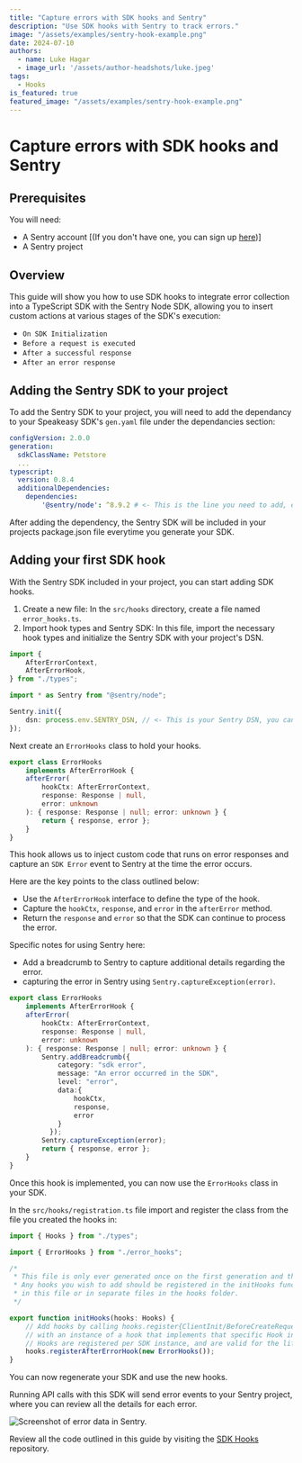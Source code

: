 ```yaml
---
title: "Capture errors with SDK hooks and Sentry"
description: "Use SDK hooks with Sentry to track errors."
image: "/assets/examples/sentry-hook-example.png"
date: 2024-07-10
authors:
  - name: Luke Hagar
  - image_url: '/assets/author-headshots/luke.jpeg'
tags:
  - Hooks
is_featured: true
featured_image: "/assets/examples/sentry-hook-example.png"
---
```


# Capture errors with SDK hooks and Sentry

## Prerequisites
You will need:
- A Sentry account [(If you don't have one, you can sign up [here](https://sentry.io/signup))]
- A Sentry project

## Overview

This guide will show you how to use SDK hooks to integrate error collection into a TypeScript SDK with the Sentry Node SDK, allowing you to insert custom actions at various stages of the SDK's execution:

- `On SDK Initialization`
- `Before a request is executed`
- `After a successful response`
- `After an error response`

## Adding the Sentry SDK to your project

To add the Sentry SDK to your project, you will need to add the dependancy to your Speakeasy SDK's `gen.yaml` file under the dependancies section:

```yaml
configVersion: 2.0.0
generation:
  sdkClassName: Petstore
  ...
typescript:
  version: 0.8.4
  additionalDependencies:
    dependencies:
        '@sentry/node': ^8.9.2 # <- This is the line you need to add, ensure the version you add adheres to NPM package standards.
```

After adding the dependency, the Sentry SDK will be included in your projects package.json file everytime you generate your SDK.

## Adding your first SDK hook

With the Sentry SDK included in your project, you can start adding SDK hooks.

1. Create a new file: In the `src/hooks` directory, create a file named `error_hooks.ts`.
2. Import hook types and Sentry SDK: In this file, import the necessary hook types and initialize the Sentry SDK with your project's DSN.

```typescript
import {
    AfterErrorContext,
    AfterErrorHook,
} from "./types";

import * as Sentry from "@sentry/node";

Sentry.init({
    dsn: process.env.SENTRY_DSN, // <- This is your Sentry DSN, you can find this in your Sentry project settings.
});
```

Next create an `ErrorHooks` class to hold your hooks.

```typescript
export class ErrorHooks
    implements AfterErrorHook {
    afterError(
        hookCtx: AfterErrorContext,
        response: Response | null,
        error: unknown
    ): { response: Response | null; error: unknown } {
        return { response, error };
    }
}
```

This hook allows us to inject custom code that runs on error responses and capture an `SDK Error` event to Sentry at the time the error occurs.

Here are the key points to the class outlined below:

- Use the `AfterErrorHook` interface to define the type of the hook.
- Capture the `hookCtx`, `response`, and `error` in the `afterError` method.
- Return the `response` and `error` so that the SDK can continue to process the error.

Specific notes for using Sentry here:

- Add a breadcrumb to Sentry to capture additional details regarding the error.
- capturing the error in Sentry using `Sentry.captureException(error)`.


```typescript
export class ErrorHooks
    implements AfterErrorHook {
    afterError(
        hookCtx: AfterErrorContext,
        response: Response | null,
        error: unknown
    ): { response: Response | null; error: unknown } {
        Sentry.addBreadcrumb({
            category: "sdk error",
            message: "An error occurred in the SDK",
            level: "error",
            data:{
                hookCtx,
                response,
                error
            }
          });
        Sentry.captureException(error);
        return { response, error };
    }
}
```

Once this hook is implemented, you can now use the `ErrorHooks` class in your SDK.

In the `src/hooks/registration.ts` file import and register the class from the file you created the hooks in:

```typescript
import { Hooks } from "./types";

import { ErrorHooks } from "./error_hooks";

/*
 * This file is only ever generated once on the first generation and then is free to be modified.
 * Any hooks you wish to add should be registered in the initHooks function. Feel free to define them
 * in this file or in separate files in the hooks folder.
 */

export function initHooks(hooks: Hooks) {
    // Add hooks by calling hooks.register{ClientInit/BeforeCreateRequest/BeforeRequest/AfterSuccess/AfterError}Hook
    // with an instance of a hook that implements that specific Hook interface
    // Hooks are registered per SDK instance, and are valid for the lifetime of the SDK instance
    hooks.registerAfterErrorHook(new ErrorHooks());
}

```

You can now regenerate your SDK and use the new hooks. 

Running API calls with this SDK will send error events to your Sentry project, where you can review all the details for each error.

![Screenshot of error data in Sentry.](./assets/sentry-error-data.png)

Review all the code outlined in this guide by visiting the [SDK Hooks](https://github.com/speakeasy-api/examples/blob/main/sentry-hook-ts/src/hooks/sentry.ts) repository.
